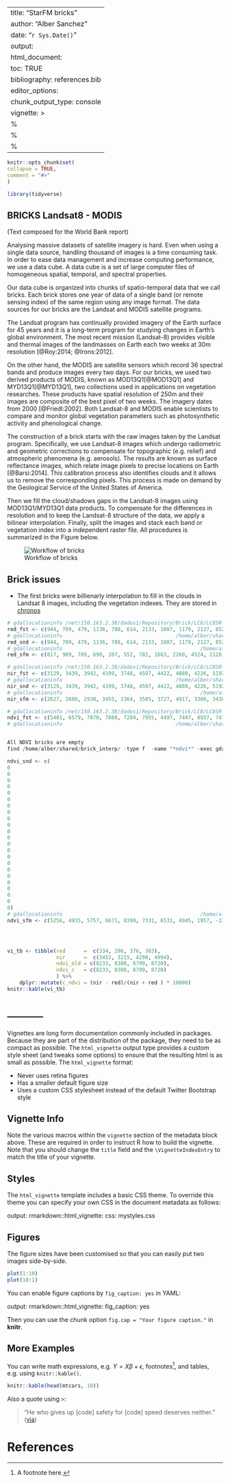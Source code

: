 ---
title: "StarFM bricks"
author: "Alber Sanchez"
date: "`r Sys.Date()`"
output: 
  html_document:
    toc: TRUE
bibliography: references.bib
editor_options: 
  chunk_output_type: console
vignette: >
%\VignetteIndexEntry{Vignette Title}
  %\VignetteEngine{knitr::rmarkdown}
  %\VignetteEncoding{UTF-8}
  ---
  
  ```r
knitr::opts_chunk$set(
collapse = TRUE,
comment = "#>"
)

library(tidyverse)

```


## BRICKS Landsat8 - MODIS

(Text composed for the World Bank report)

Analysing massive datasets of satellite imagery is hard. Even when using a 
single data source, handling thousand of images is a time consuming task. In 
order to ease data management and increase computing performance, we use a data 
cube. A data cube is a set of large computer files of homogeneous spatial, 
temporal, and spectral properties. 

Our data cube is organized into chunks of spatio-temporal data that we call 
bricks. Each brick stores one year of data of a single band (or remote sensing 
index) of the same region using any image format. The data sources for our 
bricks are the Landsat and MODIS satellite programs. 

The Landsat program has continually provided imagery of the Earth surface for 45 
years and it is a long-term program for studying changes in Earth's global 
environment. The most recent mission (Landsat-8) provides visible and thermal 
images of the landmasses on Earth each two weeks at 30m resolution [@Roy:2014; 
@Irons:2012]. 

On the other hand, the MODIS are satellite sensors which record 36 spectral 
bands and produce images every two days. For our bricks, we used two derived 
products of MODIS, known as MOD13Q1[@MOD13Q1] and MYD13Q1[@MYD13Q1], two 
collections used in applications on vegetation researches. These products have 
spatial resolution of 250m and their images are composite of the best pixel of 
two weeks. The imagery dates from 2000 [@Friedl:2002]. Both Landsat-8 and MODIS 
enable scientists to compare and monitor global vegetation parameters such as 
photosynthetic activity and phenological change.

The construction of a brick starts with the raw images taken by the Landsat 
program. Specifically, we use Landsat-8 images which undergo radiometric and 
geometric corrections to compensate for topographic (e.g. relief) and 
atmospheric phenomena (e.g. aerosols). The results are known as surface 
reflectance images, which relate image pixels to precise locations on Earth 
[@Barsi:2014]. This calibration process also identifies clouds and it allows us 
to remove the corresponding pixels. This process is made on demand by the 
Geological Service of the United States of America.

Then we fill the cloud/shadows gaps in the Landsat-8 images using 
MOD13Q1/MYD13Q1 data products. To compensate for the differences in resolution 
and to keep the Landsat-8 structure of the data, we apply a bilinear 
interpolation. Finally, split the images and stack each band or vegetation index 
into a independent raster file. All procedures is summarized in the Figure below.

![Workflow of bricks](./img/workflow_brick_l8mod.png)


## Brick issues

- The first bricks were billienarly interpolation to fill in the clouds in 
Landsat 8 images, including the vegetation indexes. They are stored in 
[chronos](/net/150.163.2.38/dados1/Repository/Brick/LC8/LC8SR-MOD13Q1-MYD13Q1)







```r

# gdallocationinfo /net/150.163.2.38/dados1/Repository/Brick/LC8/LC8SR-MOD13Q1-MYD13Q1/LC8SR-MOD13Q1-MYD13Q1_233067_2016-08-28_red_STACK_BRICK.tif -valonly -wgs84 -65.22349 -10.12548
red_fst <- c(944, 709, 479, 1136, 788, 614, 2133, 1087, 1179, 2127, 852, 479, 3527, 613, 462, 353, 1081, 405, 441, 469, 715, 984, 1005)
# gdallocationinfo                                     /home/alber/shared/brick_interp/LC8SR-MOD13Q1-MYD13Q1_233067_2016-08-28_red_STACK_BRICK.tif -valonly -wgs84 -65.22349 -10.12548
red_snd <- c(944, 709, 479, 1136, 788, 614, 2133, 1087, 1179, 2127, 852, 479, 3527, 613, 462, 353, 1081, 405, 441, 469, 715, 984, 1005)
# gdallocationinfo                                             /home/alber/shared/brick/LC8SR-MOD13Q1-STARFM_233067_2016-08-10_red_STACK_BRICK.tif -valonly -wgs84 -65.22349 -10.12548
red_sfm <- c(817, 909, 789, 690, 207, 552, 782, 1663, 2260, 4524, 2128, 1803, 461, 3745, 6294, 3723, 3460, 784, 397, 383, 425, 647, 647)  

# gdallocationinfo /net/150.163.2.38/dados1/Repository/Brick/LC8/LC8SR-MOD13Q1-MYD13Q1/LC8SR-MOD13Q1-MYD13Q1_233067_2016-08-28_nir_STACK_BRICK.tif -valonly -wgs84 -65.22349 -10.12548
nir_fst <- c(3129, 3439, 3942, 4199, 3748, 4597, 4422, 4080, 4226, 5192, 4887, 3954, 5735, 4474, 3852, 3390, 4311, 4000, 3544, 3920, 3581, 3235, 2851)
# gdallocationinfo                                     /home/alber/shared/brick_interp/LC8SR-MOD13Q1-MYD13Q1_233067_2016-08-28_nir_STACK_BRICK.tif -valonly -wgs84 -65.22349 -10.12548
nir_snd <- c(3129, 3439, 3942, 4199, 3748, 4597, 4422, 4080, 4226, 5192, 4887, 3954, 5735, 4474, 3852, 3390, 4311, 4000, 3544, 3920, 3581, 3235, 2851)
# gdallocationinfo                                             /home/alber/shared/brick/LC8SR-MOD13Q1-STARFM_233067_2016-08-10_nir_STACK_BRICK.tif -valonly -wgs84 -65.22349 -10.12548
nir_sfm <- c(2627, 2680, 2930, 3455, 2364, 3585, 3727, 4917, 3360, 3438, 3989, 5072, 3951, 4535, 7153, 5746, 4308, 4113, 4002, 4283, 3956, 3564, 3564)

# gdallocationinfo /net/150.163.2.38/dados1/Repository/Brick/LC8/LC8SR-MOD13Q1-MYD13Q1/LC8SR-MOD13Q1-MYD13Q1_233067_2016-08-28_ndvi_STACK_BRICK.tif -valonly -wgs84 -65.22349 -10.12548
ndvi_fst <- c(5401, 6579, 7870, 7888, 7284, 7955, 4497, 7447, 8937, 7418, 7212, 7837, 3833, 8134, 7845, 8281, 8177, 8238, 7974, 8062, 7340, 5333, 4785)
# gdallocationinfo                                     /home/alber/shared/brick_interp/LC8SR-MOD13Q1-MYD13Q1_233067_2016-08-28_ndvi_STACK_BRICK.tif -valonly -wgs84 -65.22349 -10.12548


All NDVI bricks are empty
find /home/alber/shared/brick_interp/ -type f  -name "*ndvi*" -exec gdallocationinfo {}  -valonly -wgs84 -65.22349 -10.12548 \;

ndvi_snd <- c(
0
0
0
0
0
0
0
0
0
0
0
0
0
0
0
0
0
0
0
0
0
0
0)
# gdallocationinfo                                             /home/alber/shared/brick/LC8SR-MOD13Q1-STARFM_233067_2016-08-10_ndvi_STACK_BRICK.tif -valonly -wgs84 -65.22349 -10.12548
ndvi_sfm <- c(5256, 4935, 5757, 6671, 8390, 7331, 6531, 4945, 1957, -1364, 3042, 4755, 7910, 954, 639, 2137, 1092, 6798, 8195, 8358, 8060, 6927, 6927)




vi_tb <- tibble(red      =  c(334, 296, 376, 383), 
                nir      =  c(3452, 3215, 4290, 4994),
                ndvi_old = c(8233, 8308, 8799, 8720),
                ndvi_c   = c(8233, 8308, 8799, 8720)
                ) %>% 
    dplyr::mutate(c_ndvi = (nir - red)/(nir + red ) * 10000)
knitr::kable(vi_tb)

```

```r





```







## ------------


Vignettes are long form documentation commonly included in packages. Because they are part of the distribution of the package, they need to be as compact as possible. The `html_vignette` output type provides a custom style sheet (and tweaks some options) to ensure that the resulting html is as small as possible. The `html_vignette` format:

- Never uses retina figures
- Has a smaller default figure size
- Uses a custom CSS stylesheet instead of the default Twitter Bootstrap style

## Vignette Info

Note the various macros within the `vignette` section of the metadata block above. These are required in order to instruct R how to build the vignette. Note that you should change the `title` field and the `\VignetteIndexEntry` to match the title of your vignette.

## Styles

The `html_vignette` template includes a basic CSS theme. To override this theme you can specify your own CSS in the document metadata as follows:

output: 
rmarkdown::html_vignette:
css: mystyles.css

## Figures

The figure sizes have been customised so that you can easily put two images side-by-side. 

```r
plot(1:10)
plot(10:1)
```

You can enable figure captions by `fig_caption: yes` in YAML:

output:
rmarkdown::html_vignette:
fig_caption: yes

Then you can use the chunk option `fig.cap = "Your figure caption."` in **knitr**.

## More Examples

You can write math expressions, e.g. $Y = X\beta + \epsilon$, footnotes^[A footnote here.], and tables, e.g. using `knitr::kable()`.

```r
knitr::kable(head(mtcars, 10))
```

Also a quote using `>`:

> "He who gives up [code] safety for [code] speed deserves neither."
([via](https://twitter.com/hadleywickham/status/504368538874703872))


# References
